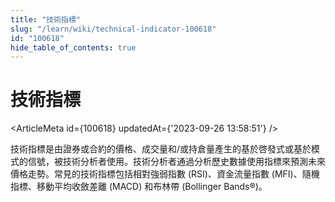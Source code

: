 ```yaml
---
title: "技術指標"
slug: "/learn/wiki/technical-indicator-100618"
id: "100618"
hide_table_of_contents: true
---
```



# 技術指標

<ArticleMeta id={100618} updatedAt={'2023-09-26 13:58:51'} />
<div className='border-solid border-b border-t-0 my-4 border-[var(--ifm-color-gray-300)]' />

技術指標是由證券或合約的價格、成交量和/或持倉量產生的基於啓發式或基於模式的信號，被技術分析者使用。技術分析者通過分析歷史數據使用指標來預測未來價格走勢。常見的技術指標包括相對強弱指數 (RSI)、資金流量指數 (MFI)、隨機指標、移動平均收斂差離 (MACD) 和布林帶 (Bollinger Bands®)。
